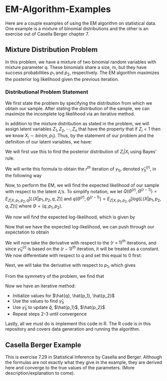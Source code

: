 # EM-Algorithm-Examples
Here are a couple examples of using the EM algorithm on statistical data. One example is a mixture of binomial distributions and the other is an exercise out of Casella Berger chapter 7.

## Mixture Distribution Problem
In this problem, we have a mixture of two binomial random variables with mixture parameter q. These binomials share a size, m, but they have success probabilities $p_1$ and $p_2$, respectively. The EM algorithm maximizes the posterior log likelihood given the previous iteration.

### Distributional Problem Statement
We first state the problem by specifying the distribution from which we obtain our sample. After stating the distribution of the sample, we can maximize the incomplete log likelihood via an iterative method. 

In addition to the mixture distribution as stated in the problem, we will assign latent variables $Z_1, Z_2, \cdots, Z_n$ that have the property that if $Z_i=1$ then we know $X_i\sim bin(m, p_1)$. Thus, by the statement of our problem and the definition of our latent variables, we have:

\begin{align*}
X_1, X_2, X_2, \cdots, X_n\sim qbin(m,p_1)+(1-q)bin(m,p_2)\\
X_i|Z_i=1\sim bin(m, p_1)
\end{align*}

We will first use this to find the posterior distribution of $Z_i|X_i$ using Bayes' rule.


\begin{align*}
P(Z_i=1|X_i)=\frac{P(X_i|Z_i=1)P(Z_i=1)}{P(X_i)}
            =\frac{{m\choose x_i}p_1^{x_i}(1-p_1)^{m-x_i}\cdot q}{{m\choose x_i}p_1^{x_i}(1-p_1)^{m-x_i}\cdot q+{m\choose x_i}p_2^{x_i}(1-p_2)^{m-x_i}\cdot (1-q)}
            =\gamma_{1i}
\end{align*}

We will write this formula to obtain the $r^{th}$ iteration of $\gamma_{1i}$, denoted $\hat{\gamma}_{1i}^{(r)}$, in the following way

\begin{align*}
\hat{\gamma}_{1i}^{(r)}=\frac{{m\choose x_i}(\hat{p}_1^{(r-1)})^{x_i}(1-\hat{p}_1^{(r-1)})^{m-x_i}\cdot \hat{q}^{(r-1)}}{{m\choose x_i}(\hat{p}_1^{(r-1)})^{x_i}(1-\hat{p}_1^{(r-1)})^{m-x_i}\cdot \hat{q}^{(r-1)}+{m\choose x_i}(\hat{p}_2^{(r-1)})^{x_i}(1-\hat{p}_2^{(r-1)})^{m-x_i}\cdot (1-\hat{q}^{(r-1)})}
\end{align*}

Now, to perform the EM, we will find the expected likelihood of our sample with respect to the latent $z_i$'s. To simplify notation, we let $Q(\Theta^{(r)}, \Theta^{(r-1)})=E_{Z|X, p_1, p_2, q}[L(X|p_1, p_2, q, Z)]$ and $q(\Theta^{(r)}, \Theta^{(r-1)})=E_{Z|X, p_1, p_2, q}[log(L(X|p_1, p_2, q, Z))]$ where $\Theta=(q, p_1, p_2)$.

\begin{align*}
Q(\Theta^{(r)}, \Theta^{(r-1)})=E_{Z|X, p_1, p_2, q}[\Pi_{i=1}^n[{m\choose x_i} p_1^{x_i} (1-p_1)^{m-x_1} q]^{z_i} \cdot[{m\choose x_i} p_2^{x_i} (1-p_2)^{m-x_1} (1-q)]^{1-z_i}]
\end{align*}

We now will find the expected log-likelihood, which is given by

\begin{align*}
q(\Theta^{(r)}, \Theta^{(r-1)})=E_{Z|X, p_1, p_2, q}[log(\Pi_{i=1}^n[{m\choose x_i} p_1^{x_i} (1-p_1)^{m-x_1} q]^{z_i} \cdot[{m\choose x_i} p_2^{x_i} (1-p_2)^{m-x_1} (1-q)]^{1-z_i}])\\
                =E_{Z|X, p_1, p_2, q}[\Sigma_{i=1}^n[z_i[log{m\choose x_i}+x_i log(p_1)+(m-x_i)log(1-p_1)+log(q)]+(1-z_i)[log{m\choose x_i}+x_i log(p_2)+(m-x_i)log(1-p_2)+log(1-q)]]]
\end{align*}

Now that we have the expected log-likelihood, we can push through our expectation to obtain

\begin{align*}
q(\Theta^{(r)}, \Theta^{(r-1)})=\Sigma_{i=1}^n[\hat{\gamma}_{1i}^{(r)}[log{m\choose x_i}+x_i log(p_1)+(m-x_i)log(1-p_1)+log(q)]+(1-\hat{\gamma}_{1i}^{(r)})[log{m\choose x_i}+x_i log(p_2)+(m-x_i)log(1-p_2)+log(1-q)]]
\end{align*}

We will now take the derivative with respect to the $(r+1)^{th}$ iterations, and since $\hat{\gamma}_{1i}^{(r)}$ is based on the $(r-1)^{th}$ iteration, it will be treated as a constant. We now differentiate with respect to $q$ and set this equal to $0$ first:

\begin{align*}
\dfrac{dq(\Theta^{(r)}, \Theta^{(r-1)})}{dq}=\Sigma_{i=1}^n[\hat{\gamma}_{1i}^{(r)}\frac{1}{q}-(1-\hat{\gamma}_{1i}^{(r)})\frac{1}{1-q}]=0\\
\frac{1}{q(1-q)}\Sigma_{i=1}^n[\hat{\gamma}_{1i}^{(r)}(1-q)-(1-\hat{\gamma}_{1i}^{(r)})q]=0\\
\frac{1}{q(1-q)}\Sigma_{i=1}^n[\hat{\gamma}_{1i}^{(r)}-q]=0\\
\Sigma_{i=1}^n\hat{\gamma}_{1i}^{(r)}=nq\\
\frac{\Sigma_{i=1}^n\hat{\gamma}_{1i}^{(r)}}{n}=\hat{q}^{(r+1)}
\end{align*}


Next, we will take the derivative with respect to $p_1$, which gives

\begin{align*}
\dfrac{dq(\Theta^{(r)}, \Theta^{(r-1)})}{dq}=\Sigma_{i=1}^n[\hat{\gamma}_{1i}^{(r)}[\frac{x_i}{p_1} -\frac{m-x_i}{1-p_1}]]=0\\
\frac{1}{p_1(1-p_1)}\Sigma_{i=1}^n[\hat{\gamma}_{1i}^{(r)}[x_i(1-p_1) -(m-x_i)p_1]]=0\\
\Sigma_{i=1}^n[\hat{\gamma}_{1i}^{(r)}[x_i -mp_1]]=0\\
\Sigma_{i=1}^n\hat{\gamma}_{1i}^{(r)}x_i= \Sigma_{i=1}^n\hat{\gamma}_{1i}^{(r)}mp_1\\
\frac{\Sigma_{i=1}^n\hat{\gamma}_{1i}^{(r)}x_i}{m\Sigma_{i=1}^n\hat{\gamma}_{1i}^{(r)}}=\hat{p_1}^{(r+1)}
\end{align*}

From the symmetry of the problem, we find that

\begin{align*}
\frac{\Sigma_{i=1}^n(1-\hat{\gamma}_{1i}^{(r)})x_i}{m\Sigma_{i=1}^n(1-\hat{\gamma}_{1i}^{(r)})}=\hat{p_2}^{(r+1)}
\end{align*}

Now we have an iterative method:

* Initialize values for $\hat{q}, \hat{p_1}, \hat{p_2}$
* Use the values to find $\hat{\gamma}_{1i}$
* Use $\hat{\gamma}_{1i}$ to update $\hat{q}$, $\hat{p_1}$, $\hat{p_2}$
* Repeat steps 2-3 until convergence

Lastly, all we must do is implement this code in R. The R code is in this repository and covers data generation and running the algorithm.

## Casella Berger Example
This is exercise 7.29 in Statistical Inference by Casella and Berger. Although the formulas are not exactly what they give in the example, they are derived here and converge to the true values of the parameters. (More description/explanation to come).
